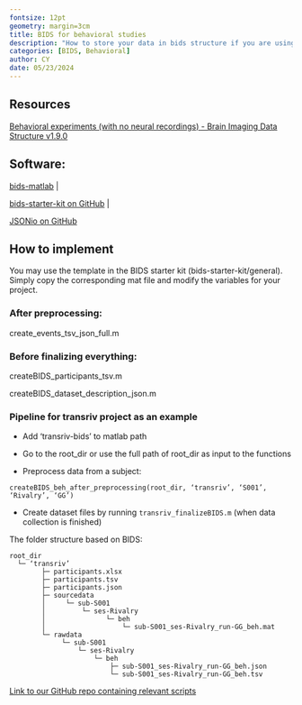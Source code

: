 ```yaml
---
fontsize: 12pt
geometry: margin=3cm
title: BIDS for behavioral studies
description: "How to store your data in bids structure if you are using psychtoolbox"
categories: [BIDS, Behavioral]
author: CY
date: 05/23/2024
---
```


## Resources

[Behavioral experiments (with no neural recordings) - Brain Imaging Data Structure v1.9.0](https://bids-specification.readthedocs.io/en/stable/modality-specific-files/behavioral-experiments.html)

## Software:

[bids-matlab](https://github.com/bids-standard/bids-matlab) \|

[bids-starter-kit on GitHub](https://github.com/bids-standard/bids-starter-kit) \|

[JSONio on GitHub](https://github.com/gllmflndn/JSONio)

## How to implement

You may use the template in the BIDS starter kit (bids-starter-kit/general). Simply copy the corresponding mat file and modify the variables for your project.

### After preprocessing:

create_events_tsv_json_full.m

### Before finalizing everything:

createBIDS_participants_tsv.m

createBIDS_dataset_description_json.m

### Pipeline for transriv project as an example

-   Add ‘transriv-bids’ to matlab path

-   Go to the root_dir or use the full path of root_dir as input to the functions

-   Preprocess data from a subject:

`createBIDS_beh_after_preprocessing(root_dir, ‘transriv’, ‘S001’, ‘Rivalry’, ‘GG’)`

-   Create dataset files by running `transriv_finalizeBIDS.m` (when data collection is finished)

The folder structure based on BIDS:

```         
root_dir
  └─ ‘transriv’
        ├─ participants.xlsx
        ├─ participants.tsv
        ├─ participants.json
        ├─ sourcedata
        │     └─ sub-S001
        │         └─ ses-Rivalry
        │               └─ beh
        │                   └─ sub-S001_ses-Rivalry_run-GG_beh.mat
        └─ rawdata
             └─ sub-S001
                 └─ ses-Rivalry
                     └─ beh
                         ├─ sub-S001_ses-Rivalry_run-GG_beh.json
                         └─ sub-S001_ses-Rivalry_run-GG_beh.tsv
```

[Link to our GitHub repo containing relevant scripts](https://github.com/visualneuroscience/visualneuroscience.github.io/tree/main/behavioral/2024-05-23)
